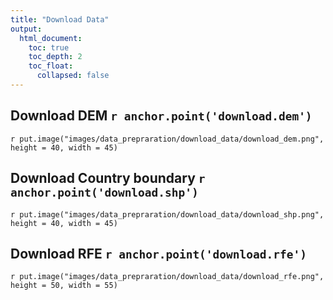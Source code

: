 ```yaml
---
title: "Download Data"
output:
  html_document:
    toc: true
    toc_depth: 2
    toc_float:
      collapsed: false
---
```


<!--
image dir /images/data_prepraration/download_data
-->


## Download DEM `r anchor.point('download.dem')`

`r put.image("images/data_prepraration/download_data/download_dem.png", height = 40, width = 45)`


## Download Country boundary `r anchor.point('download.shp')`

`r put.image("images/data_prepraration/download_data/download_shp.png", height = 40, width = 45)`


## Download RFE `r anchor.point('download.rfe')`

`r put.image("images/data_prepraration/download_data/download_rfe.png", height = 50, width = 55)`


